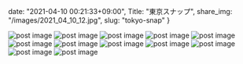 date: "2021-04-10 00:21:33+09:00",
Title: "東京スナップ",
share_img: "/images/2021_04_10_12.jpg",
slug: "tokyo-snap"
}

<img src="/images/2021_04_10_1.jpg" alt="post image" />
<img src="/images/2021_04_10_2.jpg" alt="post image" />
<img src="/images/2021_04_10_10.jpg" alt="post image" />
<img src="/images/2021_04_10_11.jpg" alt="post image" />
<img src="/images/2021_04_10_12.jpg" alt="post image" />
<img src="/images/2021_04_10_3.jpg" alt="post image" />
<img src="/images/2021_04_10_4.jpg" alt="post image" />
<img src="/images/2021_04_10_5.jpg" alt="post image" />
<img src="/images/2021_04_10_6.jpg" alt="post image" />
<img src="/images/2021_04_10_7.jpg" alt="post image" />
<img src="/images/2021_04_10_8.jpg" alt="post image" />
<img src="/images/2021_04_10_9.jpg" alt="post image" />
